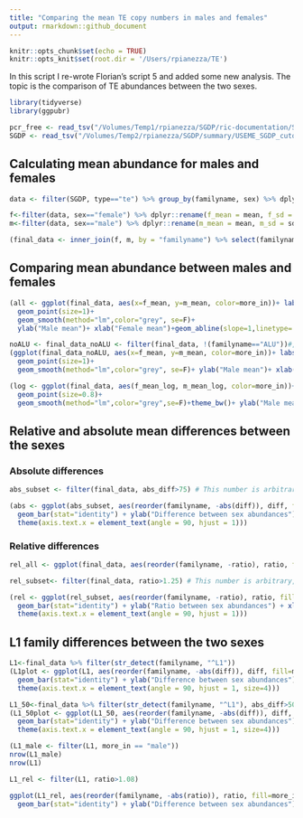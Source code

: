 ```yaml
---
title: "Comparing the mean TE copy numbers in males and females"
output: rmarkdown::github_document
---
```


```r
knitr::opts_chunk$set(echo = TRUE)
knitr::opts_knit$set(root.dir = '/Users/rpianezza/TE')
```

In this script I re-wrote Florian's script 5 and added some new analysis. The topic is the comparison of TE abundances between the two sexes.
```r
library(tidyverse)
library(ggpubr)

pcr_free <- read_tsv("/Volumes/Temp1/rpianezza/SGDP/ric-documentation/SGDP-no-PCR.tsv")
SGDP <- read_tsv("/Volumes/Temp2/rpianezza/SGDP/summary/USEME_SGDP_cutoff_mq0") %>% filter(biosample %in% pcr_free$ID)
```

## Calculating mean abundance for males and females

```r
data <- filter(SGDP, type=="te") %>% group_by(familyname, sex) %>% dplyr::summarise(sd=sd(copynumber), mean=mean(copynumber))

f<-filter(data, sex=="female") %>% dplyr::rename(f_mean = mean, f_sd = sd)
m<-filter(data, sex=="male") %>% dplyr::rename(m_mean = mean, m_sd = sd)

(final_data <- inner_join(f, m, by = "familyname") %>% select(familyname, f_mean, m_mean, f_sd, m_sd) %>% mutate(f_mean_log=log(f_mean), m_mean_log=log(m_mean), diff=m_mean-f_mean, abs_diff=abs(diff), ratio=case_when(diff>=0 ~ m_mean/f_mean, diff<0 ~ f_mean/m_mean), more_in=case_when(diff>=0 ~ "male", diff<0 ~ "female")) %>% arrange(desc(ratio)) %>% mutate(familyname=fct_reorder(familyname,ratio)))
```

## Comparing mean abundance between males and females

```r
(all <- ggplot(final_data, aes(x=f_mean, y=m_mean, color=more_in))+ labs(color = "More abundant in:") +
  geom_point(size=1)+
  geom_smooth(method="lm",color="grey", se=F)+ 
  ylab("Male mean")+ xlab("Female mean")+geom_abline(slope=1,linetype='dashed')+theme_bw())

noALU <- final_data_noALU <- filter(final_data, !(familyname=="ALU"))#, !(familyname=="ALR1"), !(familyname=="HSATI"))
(ggplot(final_data_noALU, aes(x=f_mean, y=m_mean, color=more_in))+ labs(color = "More abundant in:") +
  geom_point(size=1)+
  geom_smooth(method="lm",color="grey", se=F)+ ylab("Male mean")+ xlab("Female mean")+geom_abline(slope=1,linetype='dashed')+theme_bw())

(log <- ggplot(final_data, aes(f_mean_log, m_mean_log, color=more_in))+ labs(color = "More abundant in:") +
  geom_point(size=0.8)+
  geom_smooth(method="lm",color="grey",se=F)+theme_bw()+ ylab("Male mean (log)")+ xlab("Female mean (log)"))
```

## Relative and absolute mean differences between the sexes

### Absolute differences

```r
abs_subset <- filter(final_data, abs_diff>75) # This number is arbitrary, feel free to look at more/less TEs in the plot

(abs <- ggplot(abs_subset, aes(reorder(familyname, -abs(diff)), diff, fill=more_in)) + labs(fill = "More abundant in:") +
  geom_bar(stat="identity") + ylab("Difference between sex abundances") + xlab("Repetitive sequence families") +
  theme(axis.text.x = element_text(angle = 90, hjust = 1)))
```

### Relative differences

```r
rel_all <- ggplot(final_data, aes(reorder(familyname, -ratio), ratio, fill=more_in)) + labs(fill = "More abundant in:")+geom_bar(stat="identity") + ylab("Ratio between sex abundances") + xlab("Repetitive sequence families") + theme(axis.text.x=element_blank())

rel_subset<- filter(final_data, ratio>1.25) # This number is arbitrary, feel free to look at more/less TEs in the plot

(rel <- ggplot(rel_subset, aes(reorder(familyname, -ratio), ratio, fill=more_in)) + labs(fill = "More abundant in:") +
  geom_bar(stat="identity") + ylab("Ratio between sex abundances") + xlab("Repetitive sequence families") +
  theme(axis.text.x = element_text(angle = 90, hjust = 1)))
```

## L1 family differences between the two sexes

```r
L1<-final_data %>% filter(str_detect(familyname, "^L1"))
(L1plot <- ggplot(L1, aes(reorder(familyname, -abs(diff)), diff, fill=more_in)) + labs(fill = "More abundant in:") +
  geom_bar(stat="identity") + ylab("Difference between sex abundances") + xlab("LINE-1 subfamilies") +
  theme(axis.text.x = element_text(angle = 90, hjust = 1, size=4)))

L1_50<-final_data %>% filter(str_detect(familyname, "^L1"), abs_diff>50)
(L1_50plot <- ggplot(L1_50, aes(reorder(familyname, -abs(diff)), diff, fill=more_in)) + labs(fill = "More abundant in:") +
  geom_bar(stat="identity") + ylab("Difference between sex abundances") + xlab("LINE-1 subfamilies") +
  theme(axis.text.x = element_text(angle = 90, hjust = 1, size=4)))

(L1_male <- filter(L1, more_in == "male"))
nrow(L1_male)
nrow(L1)
```


```r
L1_rel <- filter(L1, ratio>1.08)

ggplot(L1_rel, aes(reorder(familyname, -abs(ratio)), ratio, fill=more_in)) + labs(fill = "More abundant in:") +
  geom_bar(stat="identity") + ylab("Difference between sex abundances") + xlab("Repetitive sequence families")
```
